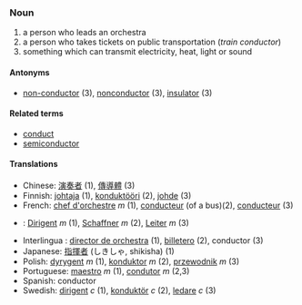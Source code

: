 === Noun ===
# a person who leads an orchestra
# a person who takes tickets on public transportation (''train conductor'')
# something which can transmit electricity, heat, light or sound

==== Antonyms ====
*[[non-conductor]] (3), [[nonconductor]] (3), [[insulator]] (3)

==== Related terms ====
*[[conduct]]
*[[semiconductor]]

==== Translations ====
*Chinese: [[演奏]][[者]] (1), [[傳導]][[體]] (3)
*Finnish: [[johtaja]] (1), [[konduktööri]] (2), [[johde]] (3)
*French: [[chef d'orchestre]] ''m'' (1), [[conducteur]] (of a bus)(2), [[conducteur]] (3)
*{{de}}: [[Dirigent]] ''m'' (1), [[Schaffner]] ''m'' (2), [[Leiter]] ''m'' (3)
*Interlingua : [[director de orchestra]] (1), [[billetero]] (2), conductor (3)
*Japanese: [[指揮者]] (しきしゃ, shikisha) (1)
*Polish: [[dyrygent]] ''m'' (1), [[konduktor]] ''m'' (2), [[przewodnik]] ''m'' (3)
*Portuguese: [[maestro]] ''m'' (1), [[condutor]] ''m'' (2,3)
*Spanish: conductor
*Swedish: [[dirigent]] ''c'' (1), [[konduktör]] ''c'' (2), [[ledare]] ''c'' (3)